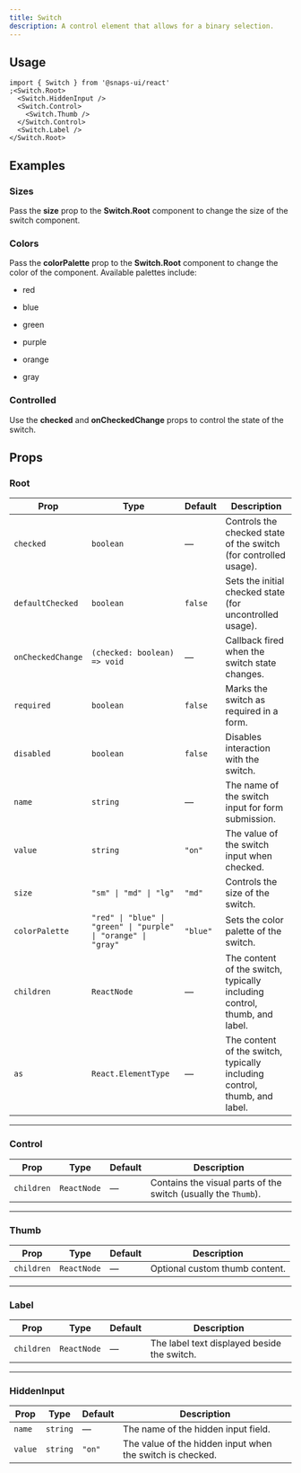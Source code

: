```yaml
---
title: Switch
description: A control element that allows for a binary selection.
---
```


<ExampleTabs name="switch-basics" scope="switch" />

## Usage

```tsx
import { Switch } from '@snaps-ui/react'
;<Switch.Root>
  <Switch.HiddenInput />
  <Switch.Control>
    <Switch.Thumb />
  </Switch.Control>
  <Switch.Label />
</Switch.Root>
```

## Examples

### Sizes

Pass the **size** prop to the **Switch.Root** component to change the size of the switch component.

<ExampleTabs name="switch-sizes" scope="switch" />

### Colors

Pass the **colorPalette** prop to the **Switch.Root** component to change the color of the component.
Available palettes include:

- red

- blue

- green

- purple

- orange

- gray

<ExampleTabs name="switch-with-colors" scope="switch" />

### Controlled

Use the **checked** and **onCheckedChange** props to control the state of the switch.

<ExampleTabs name="switch-with-control" scope="switch" />

## Props

### Root

| Prop              | Type                                                           | Default  | Description                                                               |
| ----------------- | -------------------------------------------------------------- | -------- | ------------------------------------------------------------------------- |
| `checked`         | `boolean`                                                      | —        | Controls the checked state of the switch (for controlled usage).          |
| `defaultChecked`  | `boolean`                                                      | `false`  | Sets the initial checked state (for uncontrolled usage).                  |
| `onCheckedChange` | `(checked: boolean) => void`                                   | —        | Callback fired when the switch state changes.                             |
| `required`        | `boolean`                                                      | `false`  | Marks the switch as required in a form.                                   |
| `disabled`        | `boolean`                                                      | `false`  | Disables interaction with the switch.                                     |
| `name`            | `string`                                                       | —        | The name of the switch input for form submission.                         |
| `value`           | `string`                                                       | `"on"`   | The value of the switch input when checked.                               |
| `size`            | `"sm" \| "md" \| "lg"`                                         | `"md"`   | Controls the size of the switch.                                          |
| `colorPalette`    | `"red" \| "blue" \| "green" \| "purple" \| "orange" \| "gray"` | `"blue"` | Sets the color palette of the switch.                                     |
| `children`        | `ReactNode`                                                    | —        | The content of the switch, typically including control, thumb, and label. |
| `as`              | `React.ElementType`                                            | —        | The content of the switch, typically including control, thumb, and label. |

---

### Control

| Prop       | Type        | Default | Description                                                    |
| ---------- | ----------- | ------- | -------------------------------------------------------------- |
| `children` | `ReactNode` | —       | Contains the visual parts of the switch (usually the `Thumb`). |

---

### Thumb

| Prop       | Type        | Default | Description                    |
| ---------- | ----------- | ------- | ------------------------------ |
| `children` | `ReactNode` | —       | Optional custom thumb content. |

---

### Label

| Prop       | Type        | Default | Description                                 |
| ---------- | ----------- | ------- | ------------------------------------------- |
| `children` | `ReactNode` | —       | The label text displayed beside the switch. |

---

### HiddenInput

| Prop    | Type     | Default | Description                                               |
| ------- | -------- | ------- | --------------------------------------------------------- |
| `name`  | `string` | —       | The name of the hidden input field.                       |
| `value` | `string` | `"on"`  | The value of the hidden input when the switch is checked. |
